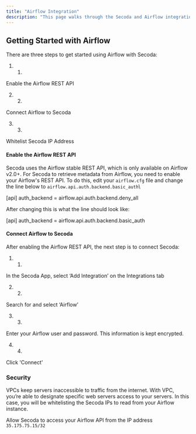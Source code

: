 ```yaml
---
title: "Airflow Integration"
description: "This page walks through the Secoda and Airflow integration that Secoda supports"
---
```


## **Getting Started with Airflow**

There are three steps to get started using Airflow with Secoda:

1. 1.  
Enable the Airflow REST API

2. 2.  
Connect Airflow to Secoda

3. 3.  
Whitelist Secoda IP Address

#### Enable the Airflow REST API

Secoda uses the Airflow stable REST API, which is only available on Airflow v2.0+. For Secoda to retrieve metadata from Airflow, you need to enable your Airflow's REST API. To do this, edit your `airflow.cfg` file and change the line below to `airflow.api.auth.backend.basic_auth`\\

\[api\] auth\_backend = airflow.api.auth.backend.deny\_all

After changing this is what the line should look like:

\[api\] auth\_backend = airflow.api.auth.backend.basic\_auth

#### Connect Airflow to Secoda

After enabling the Airflow REST API, the next step is to connect Secoda:

1. 1.  
In the Secoda App, select ‘Add Integration’ on the Integrations tab

2. 2.  
Search for and select ‘Airflow’

3. 3.  
Enter your Airflow user and password. This information is kept encrypted.

4. 4.  
Click 'Connect'

### Security

VPCs keep servers inaccessible to traffic from the internet. With VPC, you’re able to designate specific web servers access to your servers. In this case, you will be whitelisting the Secoda IPs to read from your Airflow instance.

Allow Secoda to access your Airflow API from the IP address `35.175.75.15/32`